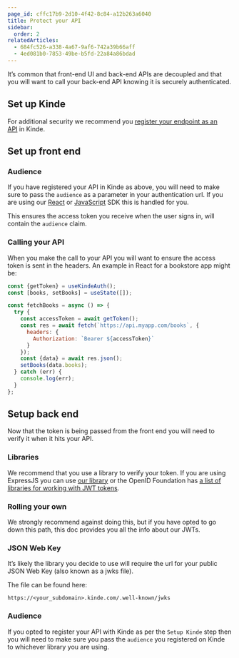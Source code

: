 ```yaml
---
page_id: cffc17b9-2d10-4f42-8c84-a12b263a6040
title: Protect your API
sidebar:
  order: 2
relatedArticles:
  - 684fc526-a338-4a67-9af6-742a39b66aff
  - 4ed081b0-7853-49be-b5fd-22a84a86bdad
---
```


It’s common that front-end UI and back-end APIs are decoupled and that you will want to call your back-end API knowing it is securely authenticated.

## **Set up Kinde**

For additional security we recommend you [register your endpoint as an API](/developer-tools/your-apis/register-manage-apis/) in Kinde.

## **Set up front end**

### **Audience**

If you have registered your API in Kinde as above, you will need to make sure to pass the `audience` as a parameter in your authentication url. If you are using our [React](/developer-tools/sdks/frontend/react-sdk/#audience) or [JavaScript](/developer-tools/sdks/frontend/javascript-sdk/#audience) SDK this is handled for you.

This ensures the access token you receive when the user signs in, will contain the `audience` claim.

### **Calling your API**

When you make the call to your API you will want to ensure the access token is sent in the headers. An example in React for a bookstore app might be:

```jsx
const {getToken} = useKindeAuth();
const [books, setBooks] = useState([]);

const fetchBooks = async () => {
  try {
    const accessToken = await getToken();
    const res = await fetch(`https://api.myapp.com/books`, {
      headers: {
        Authorization: `Bearer ${accessToken}`
      }
    });
    const {data} = await res.json();
    setBooks(data.books);
  } catch (err) {
    console.log(err);
  }
};
```

## **Setup back end**

Now that the token is being passed from the front end you will need to verify it when it hits your API.

### **Libraries**

We recommend that you use a library to verify your token. If you are using ExpressJS you can use [our library](/developer-tools/sdks/backend/express-sdk/#verify-jwt) or the OpenID Foundation has [a list of libraries for working with JWT tokens](https://openid.net/developers/jwt/).

### **Rolling your own**

We strongly recommend against doing this, but if you have opted to go down this path, this doc provides you all the info about our JWTs.

### **JSON Web Key**

It’s likely the library you decide to use will require the url for your public JSON Web Key (also known as a jwks file).

The file can be found here:

`https://<your_subdomain>.kinde.com/.well-known/jwks`

### **Audience**

If you opted to register your API with Kinde as per the `Setup Kinde` step then you will need to make sure you pass the `audience` you registered on Kinde to whichever library you are using.
